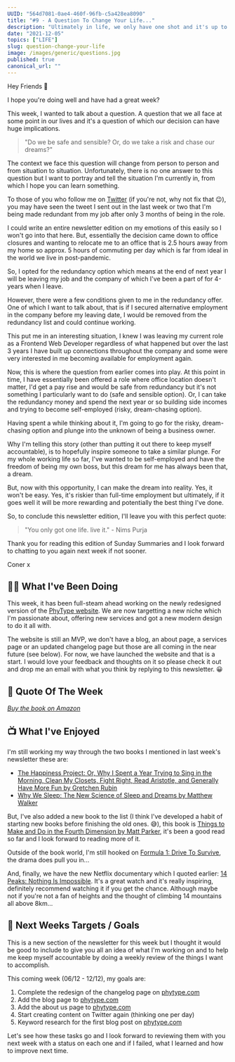 ```yaml
---
UUID: "564d7081-0ae4-460f-96fb-c5a428ea8090"
title: "#9 - A Question To Change Your Life..."
description: "Ultimately in life, we only have one shot and it's up to us to choose how to live it. In this week's edition, that's the thought I grapple with."
date: "2021-12-05"
topics: ["LIFE"]
slug: question-change-your-life
image: /images/generic/questions.jpg
published: true
canonical_url: ""
---
```


Hey Friends 👋

I hope you're doing well and have had a great week?

This week, I wanted to talk about a question. A question that we all face at some point in our lives and it's a question of which our decision can have huge implications.

> "Do we be safe and sensible? Or, do we take a risk and chase our dreams?"

The context we face this question will change from person to person and from situation to situation. Unfortunately, there is no one answer to this question but I want to portray and tell the situation I'm currently in, from which I hope you can learn something.

To those of you who follow me on [Twitter](https://twitter.com/MrConerMurphy/) (if you're not, why not fix that 😉), you may have seen the tweet I sent out in the last week or two that I'm being made redundant from my job after only 3 months of being in the role.

I could write an entire newsletter edition on my emotions of this easily so I won't go into that here. But, essentially the decision came down to office closures and wanting to relocate me to an office that is 2.5 hours away from my home so approx. 5 hours of commuting per day which is far from ideal in the world we live in post-pandemic.

So, I opted for the redundancy option which means at the end of next year I will be leaving my job and the company of which I've been a part of for 4-years when I leave.

However, there were a few conditions given to me in the redundancy offer. One of which I want to talk about, that is if I secured alternative employment in the company before my leaving date, I would be removed from the redundancy list and could continue working.

This put me in an interesting situation, I knew I was leaving my current role as a Frontend Web Developer regardless of what happened but over the last 3 years I have built up connections throughout the company and some were very interested in me becoming available for employment again.

Now, this is where the question from earlier comes into play. At this point in time, I have essentially been offered a role where office location doesn't matter, I'd get a pay rise and would be safe from redundancy but it's not something I particularly want to do (safe and sensible option). Or, I can take the redundancy money and spend the next year or so building side incomes and trying to become self-employed (risky, dream-chasing option).

Having spent a while thinking about it, I'm going to go for the risky, dream-chasing option and plunge into the unknown of being a business owner.

Why I'm telling this story (other than putting it out there to keep myself accountable), is to hopefully inspire someone to take a similar plunge. For my whole working life so far, I've wanted to be self-employed and have the freedom of being my own boss, but this dream for me has always been that, a dream.

But, now with this opportunity, I can make the dream into reality. Yes, it won't be easy. Yes, it's riskier than full-time employment but ultimately, if it goes well it will be more rewarding and potentially the best thing I've done.

So, to conclude this newsletter edition, I'll leave you with this perfect quote:

> "You only got one life. live it." - Nims Purja

Thank you for reading this edition of Sunday Summaries and I look forward to chatting to you again next week if not sooner.

Coner x

## 🏃‍♂️ What I've Been Doing

This week, it has been full-steam ahead working on the newly redesigned version of the [PhyType website](http://phytype.com/). We are now targetting a new niche which I'm passionate about, offering new services and got a new modern design to do it all with.

The website is still an MVP, we don't have a blog, an about page, a services page or an updated changelog page but those are all coming in the near future (see below). For now, we have launched the website and that is a start. I would love your feedback and thoughts on it so please check it out and drop me an email with what you think by replying to this newsletter. 😀

## 💬 Quote Of The Week

<BlockQuoteAuthor
  quote="Fear of failure, I thought, will never be our downfall as a company. Not that any of us thought we wouldn’t fail; in fact we had every expectation that we would. But when we did fail, we had faith that we’d do it fast, learn from it, and be better for it."
  caption="Quote from Shoe Dog by Phil Knight"
/>

[_Buy the book on Amazon_](https://www.amazon.co.uk/Shoe-Dog-Memoir-Creator-NIKE/dp/1471146707)

## 📺 What I've Enjoyed

I'm still working my way through the two books I mentioned in last week's newsletter these are:

- [The Happiness Project: Or, Why I Spent a Year Trying to Sing in the Morning, Clean My Closets, Fight Right, Read Aristotle, and Generally Have More Fun by Gretchen Rubin](https://www.amazon.co.uk/Happiness-Project-Morning-Aristotle-Generally/dp/006158326X)
- [Why We Sleep: The New Science of Sleep and Dreams by Matthew Walker](https://www.amazon.co.uk/Why-We-Sleep-Science-Dreams/dp/B077XKJ3XJ/ref=sr_1_1?keywords=Why+We+sleep&qid=1638131443&qsid=259-0978597-0232805&s=books&sr=1-1&sres=0141983760%2CB08WSHFBF9%2C1717939015%2C0241984432%2C0578653702%2CB09M7BSLG4%2CB09HP82Y2J%2CB084DGWJYB%2C1611854679%2CB095GQGC1X%2CB08TQCY5JJ%2C1509836276%2C9123976977%2CB08DT1C66R%2C1647473497%2CB08244C76V&srpt=ABIS_BOOK)

But, I've also added a new book to the list (I think I've developed a habit of starting new books before finishing the old ones. 😅), this book is [Things to Make and Do in the Fourth Dimension by Matt Parker](https://www.amazon.co.uk/Things-Make-Do-Fourth-Dimension/dp/0141975865/ref=sr_1_3?crid=10LN827I5ZG9R&keywords=fourth+dimension&qid=1638726430&sprefix=fourth+di%2Caps%2C183&sr=8-3), it's been a good read so far and I look forward to reading more of it.

Outside of the book world, I'm still hooked on [Formula 1: Drive To Survive](https://www.netflix.com/gb/title/80204890), the drama does pull you in...

And, finally, we have the new Netflix documentary which I quoted earlier: [14 Peaks: Nothing Is Impossible](https://www.netflix.com/title/81464765). It's a great watch and it's really inspiring, definitely recommend watching it if you get the chance. Although maybe not if you're not a fan of heights and the thought of climbing 14 mountains all above 8km...

## 🎯 Next Weeks Targets / Goals

This is a new section of the newsletter for this week but I thought it would be good to include to give you all an idea of what I'm working on and to help me keep myself accountable by doing a weekly review of the things I want to accomplish.

This coming week (06/12 - 12/12), my goals are:

1. Complete the redesign of the changelog page on [phytype.com](http://phytype.com/)
2. Add the blog page to [phytype.com](http://phytype.com/)
3. Add the about us page to [phytype.com](http://phytype.com/)
4. Start creating content on Twitter again (thinking one per day)
5. Keyword research for the first blog post on [phytype.com](http://phytype.com/)

Let's see how these tasks go and I look forward to reviewing them with you next week with a status on each one and if I failed, what I learned and how to improve next time.
